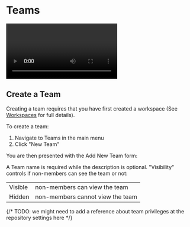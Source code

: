 
# Teams

<Video wistiaId="h2etz7w2eh"></Video>

## Create a Team

Creating a team requires that you have first created a workspace (See [Workspaces](/workspaces/workspace-create) for full details).

To create a team: 

1. Navigate to Teams in the main menu
2. Click "New Team"

<BlockImage src={img1} alt="New Team button"></BlockImage>

You are then presented with the Add New Team form: 

<BlockImage src={img2} alt="Add New Team form"></BlockImage>

A Team name is required while the description is optional.  "Visibility" controls if non-members can see the team or not: 

|         |                                  |
| :------ | :------------------------------- |
| Visible | non-members can view the team    |
| Hidden  | non-members cannot view the team |


{/* TODO: we might need to add a reference about team privileges at the repository settings here */}
